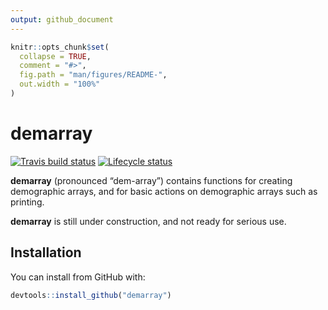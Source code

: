```yaml
---
output: github_document
---
```


<!-- README.md is generated from README.Rmd. Please edit that file -->

```r
knitr::opts_chunk$set(
  collapse = TRUE,
  comment = "#>",
  fig.path = "man/figures/README-",
  out.width = "100%"
)
```
# demarray

<!-- badges: start -->
[![Travis build status](https://travis-ci.org/johnrbryant/demarray.svg?branch=master)](https://travis-ci.org/johnrbryant/demarray)
[![Lifecycle status](https://img.shields.io/badge/lifecycle-experimental-orange.svg)](https://www.tidyverse.org/lifecycle/#experimental)
<!-- badges: end -->

**demarray** (pronounced "dem-array") contains functions for creating demographic arrays, and for basic actions on demographic arrays such as printing.

**demarray** is still under construction, and not ready for serious use.

## Installation

You can install from GitHub with:

``` r
devtools::install_github("demarray")
```
